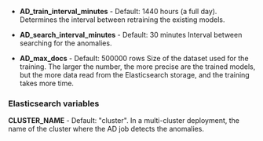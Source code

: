
- **AD_train_interval_minutes** - Default: 1440 hours (a full day). 
    Determines the interval between retraining the existing models.

- **AD_search_interval_minutes** - Default: 30 minutes
    Interval between searching for the anomalies.

- **AD_max_docs** - Default: 500000 rows
    Size of the dataset used for the training. The larger the number, the more precise are the trained models, but the more data read from the Elasticsearch storage, and the training takes more time.  

### Elasticsearch variables

**CLUSTER_NAME** - Default: "cluster". In a multi-cluster deployment, the name of the cluster where the AD job detects the anomalies.   